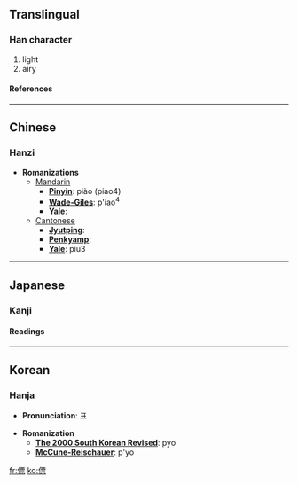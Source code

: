 ==Translingual==
===Han character===
{{Han char|rad=人|as=11|sn=13|four=2129<sub>1</sub>|canj=人一田火 (OMWF)}}
# light
# airy
====References====
{{Han ref|kx=0115.190|dkj=01047|dj=0246.070|hdz=10210.010|uh=50C4|ud=20676|bh=DCB8|bd=56504}}
----

==Chinese==
===Hanzi===


* '''Romanizations'''
** [[Mandarin]]
*** '''[[Pinyin]]''': piào (piao4)
*** '''[[Wade-Giles]]''': p'iao<sup>4</sup>
*** '''[[Yale]]''': 
**[[Cantonese]]
***'''[[Jyutping]]''':
***'''[[Penkyamp]]''': 
***'''[[Yale]]''': piu3


----
==Japanese==
===Kanji===
{{ja-kanji|grade=|rs=人11}}
====Readings====
{{ja-readings|on=[[ひょう]] (hyō)|kun=[[かるい]] (karui), [[かろんずる]] (karonzuru), [[すばやい]] (subayai)}}


----
==Korean==
===Hanja===

* '''Pronunciation''': 표

* '''Romanization'''
** '''[[The 2000 South Korean Revised Romanization|The 2000 South Korean Revised]]''': pyo
** '''[[McCune-Reischauer]]''': p'yo


[[fr:僄]]
[[ko:僄]]